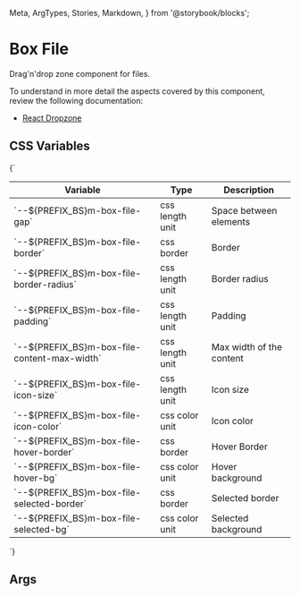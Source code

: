   Meta,
  ArgTypes,
  Stories,
  Markdown,
} from '@storybook/blocks';


# Box File

Drag'n'drop zone component for files.

To understand in more detail the aspects covered by this component, review the following documentation:

+ [React Dropzone](https://react-dropzone.js.org/)

## CSS Variables
<Markdown>
  {`

  | Variable                                        | Type            | Description               |
  |-------------------------------------------------|-----------------|---------------------------|
  | \`--${PREFIX_BS}m-box-file-gap\`                | css length unit | Space between elements    |
  | \`--${PREFIX_BS}m-box-file-border\`             | css border      | Border                    |
  | \`--${PREFIX_BS}m-box-file-border-radius\`      | css length unit | Border radius             |
  | \`--${PREFIX_BS}m-box-file-padding\`            | css length unit | Padding                   |
  | \`--${PREFIX_BS}m-box-file-content-max-width\`  | css length unit | Max width of the content  |
  | \`--${PREFIX_BS}m-box-file-icon-size\`          | css length unit | Icon size                 |
  | \`--${PREFIX_BS}m-box-file-icon-color\`         | css color unit  | Icon color                |
  | \`--${PREFIX_BS}m-box-file-hover-border\`       | css border      | Hover Border              |
  | \`--${PREFIX_BS}m-box-file-hover-bg\`           | css color unit  | Hover background          |
  | \`--${PREFIX_BS}m-box-file-selected-border\`    | css border      | Selected border           |
  | \`--${PREFIX_BS}m-box-file-selected-bg\`        | css color unit  | Selected background       |

  `}
</Markdown>

## Args
<Meta of={MBoxFileStories} />

<ArgTypes of={MBoxFileStories} />

<Stories />
